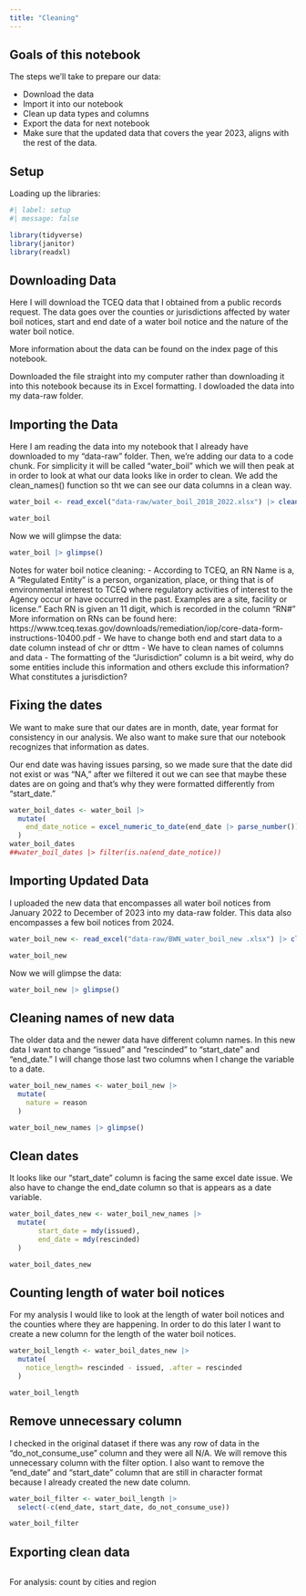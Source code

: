 ```yaml
---
title: "Cleaning"
---
```


## Goals of this notebook

The steps we'll take to prepare our data:

- Download the data
- Import it into our notebook
- Clean up data types and columns
- Export the data for next notebook
- Make sure that the updated data that covers the year 2023, aligns with the rest of the data. 

## Setup 

Loading up the libraries: 

```r
#| label: setup
#| message: false

library(tidyverse)
library(janitor)
library(readxl)
```


## Downloading Data 

Here I will download the TCEQ data that I obtained from a public records request. The data goes over the counties or jurisdictions affected by water boil notices, start and end date of a water boil notice and the nature of the water boil notice. 

More information about the data can be found on the index page of this notebook. 

Downloaded the file straight into my computer rather than downloading it into this notebook because its in Excel formatting. I dowloaded the data into my data-raw folder. 

## Importing the Data 

Here I am reading the data into my notebook that I already have downloaded to my "data-raw" folder. Then, we're adding our data to a code chunk. For simplicity it will be called "water_boil" which we will then peak at in order to look at what our data looks like in order to clean. We add the clean_names() function so tht we can see our data columns in a clean way. 

```r
water_boil <- read_excel("data-raw/water_boil_2018_2022.xlsx") |> clean_names()

water_boil
```

Now we will glimpse the data: 

```r
water_boil |> glimpse()
```

Notes for water boil notice cleaning: 
- According to TCEQ, an RN Name is a, A “Regulated Entity” is a person, organization, place, or thing that is of environmental interest to TCEQ where regulatory activities of interest to the Agency occur or have occurred in the past. Examples are a site, facility or license." Each RN is given an 11 digit, which is recorded in the column "RN#" More information on RNs can be found here: https://www.tceq.texas.gov/downloads/remediation/iop/core-data-form-instructions-10400.pdf 
- We have to change both end and start data to a date column instead of chr or dttm
- We have to clean names of columns and data 
- The formatting of the "Jurisdiction" column is a bit weird, why do some entities include this information and others exclude this information? What constitutes a jurisdiction?  

## Fixing the dates 

We want to make sure that our dates are in month, date, year format for consistency in our analysis. We also want to make sure that our notebook recognizes that information as dates. 

Our end date was having issues parsing, so we made sure that the date did not exist or was "NA," after we filtered it out we can see that maybe these dates are on going and that's why they were formatted differently from "start_date."

```r
water_boil_dates <- water_boil |>
  mutate(
    end_date_notice = excel_numeric_to_date(end_date |> parse_number()), .after = end_date
  )
water_boil_dates
##water_boil_dates |> filter(is.na(end_date_notice))
```

## Importing Updated Data  

I uploaded the new data that encompasses all water boil notices from January 2022 to December of 2023 into my data-raw folder. This data also encompasses a few boil notices from 2024. 

```r
water_boil_new <- read_excel("data-raw/BWN_water_boil_new .xlsx") |> clean_names() 

water_boil_new 
```

Now we will glimpse the data: 

```r
water_boil_new |> glimpse()
```

## Cleaning names of new data

The older data and the newer data have different column names. In this new data I want to change "issued" and "rescinded" to "start_date" and "end_date." I will change those last two columns when I change the variable to a date. 

```r
water_boil_new_names <- water_boil_new |>
  mutate(
    nature = reason
  )

water_boil_new_names |> glimpse()
```

## Clean dates 

It looks like our "start_date" column is facing the same excel date issue. We also have to change the end_date column so that is appears as a date variable. 

```r
water_boil_dates_new <- water_boil_new_names |>
  mutate(
       start_date = mdy(issued), 
       end_date = mdy(rescinded)
  )

water_boil_dates_new

```

## Counting length of water boil notices 
For my analysis I would like to look at the length of water boil notices and the counties where they are happening. In order to do this later I want to create a new column for the length of the water boil notices. 

```r
water_boil_length <- water_boil_dates_new |> 
  mutate(
    notice_length= rescinded - issued, .after = rescinded
  )

water_boil_length
```


## Remove unnecessary column 

I checked in the original dataset if there was any row of data in the "do_not_consume_use" column and they were all N/A. We will remove this unnecessary column with the filter option. I also want to remove the "end_date" and "start_date" column that are still in character format because I already created the new date column.  

```r
water_boil_filter <- water_boil_length |> 
  select(-c(end_date, start_date, do_not_consume_use)) 

water_boil_filter

```

## Exporting clean data 


```r

```

For analysis: 
count by cities and region 

